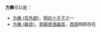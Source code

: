 '''方彝'''可以是：
* [[方彝_(员外郎)|方彝 (员外郎)]]，[[明初十才子|明初十才子]]之一
* [[方彝_(器具)|方彝 (器具)]]，[[中國青銅器|青銅盛酒器具]]，[[西周|西周]]時即存在

{{disambig|F|cat=二字人名消歧义}}